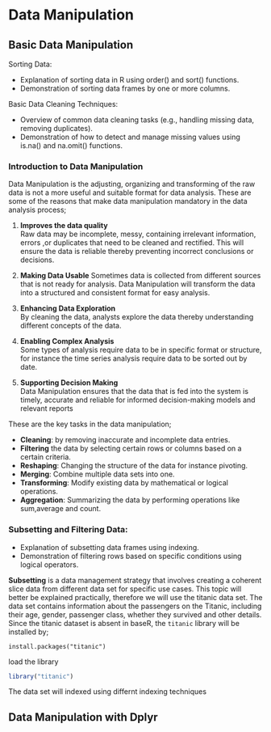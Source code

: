 # Data Manipulation
## Basic Data Manipulation 
Sorting Data:

- Explanation of sorting data in R using order() and sort() functions.
- Demonstration of sorting data frames by one or more columns.

Basic Data Cleaning Techniques:

- Overview of common data cleaning tasks (e.g., handling missing data, removing duplicates).
- Demonstration of how to detect and manage missing values using is.na() and na.omit() functions.


### Introduction to Data Manipulation
Data Manipulation is the adjusting, organizing and transforming of the raw data is not a more useful and suitable format for data analysis. These are some of the reasons that make data manipulation mandatory in the data analysis process; 

1. **Improves the data quality**  
Raw data may be incomplete, messy, containing irrelevant information, errors ,or duplicates that need to be cleaned and rectified. This will ensure the data is reliable thereby preventing incorrect conclusions or decisions. 

2. **Making Data Usable** 
Sometimes data is collected from different sources that is not ready for analysis. Data Manipulation will transform the data into a structured and consistent format for easy analysis. 

3. **Enhancing Data Exploration**  
By cleaning the data, analysts explore the data thereby understanding different concepts of the data. 

4. **Enabling Complex Analysis**  
Some types of analysis require data to be in specific format or structure, for instance the time series analysis require data to be sorted out by date. 

5. **Supporting Decision Making**  
Data Manipulation ensures that the data that is fed into the system is timely, accurate and reliable for informed decision-making models and relevant reports
<br>

These are the key tasks in the data manipulation;

- **Cleaning**: by removing inaccurate and incomplete data entries.
- **Filtering** the data by selecting certain rows or columns based on a certain criteria. 
- **Reshaping**: Changing the structure of the data for instance pivoting.
- **Merging**: Combine multiple data sets into one. 
- **Transforming**: Modify existing data by mathematical or logical operations. 
- **Aggregation**: Summarizing the data by performing operations like sum,average and count. 

### Subsetting and Filtering Data:
- Explanation of subsetting data frames using indexing.
- Demonstration of filtering rows based on specific conditions using logical operators.

**Subsetting** is a data management strategy that involves creating a coherent slice data from different data set for specific use cases. This topic will better be explained practically, therefore we will use the titanic data set. The data set contains information about the passengers on the Titanic, including their age, gender, passenger class, whether they survived and other details. Since the titanic dataset is absent in baseR, the  `titanic` library will be installed by;
```
install.packages("titanic")
```

load the library 
```r
library("titanic")
```

The data set will indexed using differnt indexing techniques

## Data Manipulation with Dplyr
